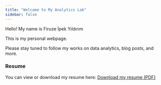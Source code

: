 ```yaml
---
title: "Welcome to My Analytics Lab"
sidebar: false 
---
```


Hello! My name is Firuze İpek Yıldırım

This is my personal webpage.

Please stay tuned to follow my works on data analytics, blog posts, and more.

### Resume

You can view or download my resume here: [Download my resume (PDF)](%22C:\Users\ipek\Downloads\firuzeipek_resume.pdf%22)

```r

```
